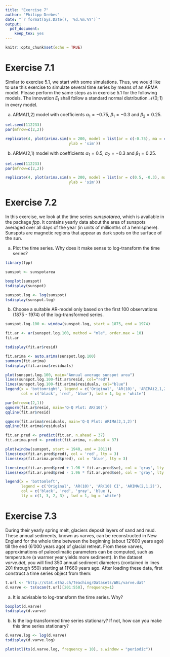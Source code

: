 ```yaml
---
title: "Exercise 7"
author: "Philipp Drebes"
date: "`r format(Sys.Date(), '%d.%m.%Y')`"
output:
  pdf_document:
    keep_tex: yes
---
```


```r
knitr::opts_chunk$set(echo = TRUE)
```

# Exercise 7.1

Similar to exercise 5.1, we start with some simulations. Thus, we would like to use this exercise to simulate several time series by means of an ARMA model. Please perform the same steps as in exercise 5.1 for the following models. The innovation $E_t$ shall follow a standard normal distribution $\mathcal{N}(0; 1)$ in every model.

a)  ARMA(1,2) model with coefficients $\alpha_1 = -0.75$, $\beta_1 = -0.3$ and $\beta_2 = 0.25$.

```r
set.seed(112233)
par(mfrow=c(2,2))

replicate(4, plot(arima.sim(n = 200, model = list(ar = c(-0.75), ma = c(-0.3, 0.25))), 
                            ylab = 'sim'))
```

b)  ARMA(2,1) model with coefficients $\alpha_1 = 0.5$, $\alpha_2 = -0.3$ and $\beta_1 = 0.25$.

```r
set.seed(112233)
par(mfrow=c(2,2))

replicate(4, plot(arima.sim(n = 200, model = list(ar = c(0.5, -0.3), ma = c(0.25))), 
                            ylab = 'sim'))
```

# Exercise 7.2

In this exercise, we look at the time series *sunspotarea*, which is available in the package *fpp*. It contains yearly data about the area of sunspots averaged over all days of the year (in units of millionths of a hemisphere). Sunspots are magnetic regions that appear as dark spots on the surface of the sun.

a)  Plot the time series. Why does it make sense to log-transform the time series?

```r
library(fpp)

sunspot <- sunspotarea

boxplot(sunspot)
tsdisplay(sunspot)
```

\textcolor{blue}{Because it is right skewed, it makes sense to log-transform the data.}

```r
sunspot.log <- log(sunspot)
tsdisplay(sunspot.log)
```

b)  Choose a suitable AR-model only based on the first 100 observations (1875 - 1974) of the log-transformed series.

\textcolor{blue}{First we fit an AR model with max order of 10, as this is the lag with the last significant value in the PACF.}

```r
sunspot.log.100 <- window(sunspot.log, start = 1875, end = 1974)

fit.ar <- ar(sunspot.log.100, method = "mle", order.max = 10)
fit.ar

tsdisplay(fit.ar$resid)
```

\textcolor{blue}{The residuals are stationary.}

\textcolor{blue}{Let's also create an ARIMA model and compare the two.}

```r
fit.arima <- auto.arima(sunspot.log.100)
summary(fit.arima)
tsdisplay(fit.arima$residuals)
```

\textcolor{blue}{The autocorrelations of the residuals of the ARIMA model show a few significant values. The model might not be as good a fit as the previously created AR model.}

```r
plot(sunspot.log.100, main="Annual average sunspot area") 
lines(sunspot.log.100-fit.ar$resid, col="red") 
lines(sunspot.log.100-fit.arima$residuals, col="blue")
legend(x = 'bottomright', legend = c('Original', 'AR(10)', 'ARIMA(2,1,2)'),
       col = c('black', 'red', 'blue'), lwd = 1, bg = 'white')
```

\textcolor{blue}{Compare the Q-Q plots:}

```r
par(mfrow=c(2,1))
qqnorm(fit.ar$resid, main='Q-Q Plot: AR(10)')
qqline(fit.ar$resid)

qqnorm(fit.arima$residuals, main='Q-Q Plot: ARIMA(2,1,2)')
qqline(fit.arima$residuals)
```

\textcolor{blue}{The AR(10) model aligns better in the Q-Q plot and might therefore be the preferred model.}

\textcolor{blue}{Let's predict the values for the years 1975 - 2011 by using both models and compare them to the actual recorded data.}

```r
fit.ar.pred <- predict(fit.ar, n.ahead = 37)
fit.arima.pred <- predict(fit.arima, n.ahead = 37)

plot(window(sunspot, start = 1940, end = 2011))
lines(exp(fit.ar.pred$pred), col = 'red', lty = 3)
lines(exp(fit.arima.pred$pred), col = 'blue', lty = 3)

lines(exp(fit.ar.pred$pred + 1.96 * fit.ar.pred$se), col = 'gray', lty = 2)
lines(exp(fit.ar.pred$pred - 1.96 * fit.ar.pred$se), col = 'gray', lty = 2)

legend(x = 'bottomleft', 
       legend = c('Original', 'AR(10)', 'AR(10) CI', 'ARIMA(2,1,2)'),
       col = c('black', 'red', 'gray', 'blue'), 
       lty = c(1, 3, 2, 3) , lwd = 1, bg = 'white')
```

\textcolor{blue}{The AR(10) model has a superior fit compared to the ARIMA(2,1,2) model. Although, both models are not a very reliable fit when compared to the original data.}

# Exercise 7.3

During their yearly spring melt, glaciers deposit layers of sand and mud. These annual sediments, known as varves, can be reconstructed in New England for the whole time between the beginning (about 12'600 years ago) till the end (6'000 years ago) of glacial retreat. From these varves, approximations of paleoclimatic parameters can be computed, such as temperature (a warmer year yields more sediment). In the dataset *varve.dat*, you will find 350 annual sediment diameters (contained in lines 201 through 550) starting at 11'660 years ago. After loading these data, first construct a time series object from them:

```r
t.url <- "http://stat.ethz.ch/Teaching/Datasets/WBL/varve.dat"
d.varve <- ts(scan(t.url)[201:550], frequency=1)
```

a) It is advisable to log-transform the time series. Why?

```r
boxplot(d.varve)
tsdisplay(d.varve)
```

\textcolor{blue}{The data appears to be right skewed which can be a reason to log-transform the data.}

b) Is the log-transformed time series stationary? If not, how can you make this time series stationary?

```r
d.varve.log <- log(d.varve)
tsdisplay(d.varve.log)
```

\textcolor{blue}{No, the log-transformed data is not stationary. We can clearly see an oscillatory behavior in the autocorrelation function, as well as a slow decay. These indicate that there is still seasonality and trend in the time series.\\\\ If the time series should be reduced to a stationary process, depending on the use case, we can apply differencing, filtration or decomposition.\\\\ Example for the STL decomposition:}

```r
plot(stl(ts(d.varve.log, frequency = 10), s.window = "periodic"))
```
